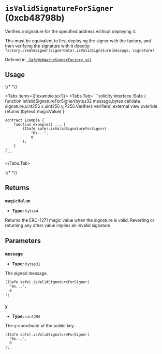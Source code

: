 



# `isValidSignatureForSigner` (0xcb48798b)



Verifies a signature for the specified address without deploying it.

This must be equivalent to first deploying the signer with the factory, and then
verifying the signature with it directly:
`factory.createSigner(signerData).isValidSignature(message, signature)`




Defined in [` SafeWebAuthnSignerFactory.sol`](https://github.com/safe-global/safe-modules/tree/passkey/v0.2.1/modules/passkey/contracts/SafeWebAuthnSignerFactory.sol#L64)


## Usage

{/* <!-- vale off --> */}

<Tabs items={['example.sol']}>
  <Tabs.Tab>
    ```solidity
    interface ISafe {
        function isValidSignatureForSigner(bytes32 message,bytes calldata signature,uint256 x,uint256 y,P256.Verifiers verifiers) external view override returns (bytes4 magicValue)
    }

    contract Example {
        function example() ... {
            (ISafe safe).isValidSignatureForSigner(
                "0x...",
                0
            );
        }
    }
    ```
  </Tabs.Tab>
</Tabs>

{/* <!-- vale on --> */}

## Returns

### `magicValue`

  - **Type:** `bytes4`

  Returns the ERC-1271 magic value when the signature is valid. Reverting or returning any other value implies an invalid signature.




## Parameters

### `message`

  - **Type:** `bytes32`

  The signed message.

  ```solidity focus=2
  (ISafe safe).isValidSignatureForSigner(
    "0x...",
    0
  );
  ```


### `y`

  - **Type:** `uint256`

  The y-coordinate of the public key.

  ```solidity focus=3
  (ISafe safe).isValidSignatureForSigner(
    "0x...",
    0
  );
  ```





